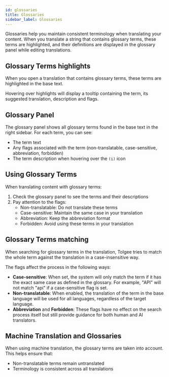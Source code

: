 ```yaml
---
id: glossaries
title: Glossaries
sidebar_label: Glossaries
---
```



Glossaries help you maintain consistent terminology when translating your content.
When you translate a string that contains glossary terms,
these terms are highlighted, and their definitions are displayed in the glossary panel while editing translations.

## Glossary Terms highlights

When you open a translation that contains glossary terms, these terms are highlighted in the base text.

Hovering over highlights will display a tooltip containing the term, its suggested translation, description and flags.

<ScreenshotWrapper
  src="/img/docs/platform/translation_process/glossary-highlights.webp"
  alt="Glossary terms highlighted in base text"
/>

## Glossary Panel

The glossary panel shows all glossary terms found in the base text in the right sidebar. For each term, you can see:

- The term text
- Any flags associated with the term (non-translatable, case-sensitive, abbreviation, forbidden)
- The term description when hovering over the `(i)` icon

<ScreenshotWrapper
  src="/img/docs/platform/translation_process/glossary-panel.webp"
  alt="Glossary panel showing terms"
/>

## Using Glossary Terms

When translating content with glossary terms:

1. Check the glossary panel to see the terms and their descriptions
2. Pay attention to the flags:
   - Non-translatable: Do not translate these terms
   - Case-sensitive: Maintain the same case in your translation
   - Abbreviation: Keep the abbreviation format
   - Forbidden: Avoid using these terms in your translation

## Glossary Terms matching

When searching for glossary terms in the translation, Tolgee tries to match the whole term against the translation in a case-insensitive way.

The flags affect the process in the following ways:

- **Case-sensitive**: When set, the system will only match the term if it has the exact same case as defined in the glossary. For example, "API" will not match "api" if a case-sensitive flag is set.
- **Non-translatable**: When enabled, the translation of the term in the base language will be used for all languages, regardless of the target language.
- **Abbreviation** and **Forbidden**: These flags have no effect on the search process itself but still provide guidance for both human and AI translators.

## Machine Translation and Glossaries

When using machine translation, the glossary terms are taken into account. This helps ensure that:

- Non-translatable terms remain untranslated
- Terminology is consistent across all translations
